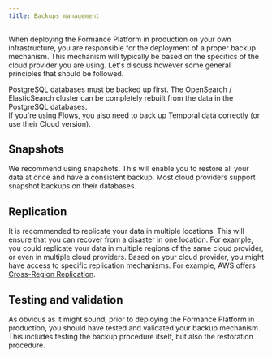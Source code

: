 ```yaml
---
title: Backups management
---
```


When deploying the Formance Platform in production on your own infrastructure, you are responsible for the deployment of a proper backup mechanism. This mechanism will typically be based on the specifics of the cloud provider you are using. Let's discuss however some general principles that should be followed.


PostgreSQL databases must be backed up first. The OpenSearch / ElasticSearch cluster can be completely rebuilt from the data in the PostgreSQL databases.    
If you're using Flows, you also need to back up Temporal data correctly (or use their Cloud version). 

## Snapshots

We recommend using snapshots. This will enable you to restore all your data at once and have a consistent backup. Most cloud providers support snapshot backups on their databases. 

## Replication

It is recommended to replicate your data in multiple locations. This will ensure that you can recover from a disaster in one location. For example, you could replicate your data in multiple regions of the same cloud provider, or even in multiple cloud providers. Based on your cloud provider, you might have access to specific replication mechanisms. For example, AWS offers [Cross-Region Replication](https://docs.aws.amazon.com/aws-backup/latest/devguide/cross-region-backup.html).

## Testing and validation

As obvious as it might sound, prior to deploying the Formance Platform in production, you should have tested and validated your backup mechanism. This includes testing the backup procedure itself, but also the restoration procedure.